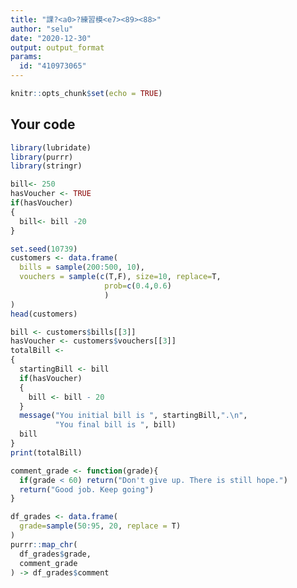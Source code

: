 ---
title: "課?<a0>?練習模<e7><89><88>"
author: "selu"
date: "2020-12-30"
output: output_format
params:
  id: "410973065"
---

```{r setup, include=FALSE}
knitr::opts_chunk$set(echo = TRUE)
```

## Your code

```{r}
library(lubridate)
library(purrr)
library(stringr)
```

```{r}
bill<- 250
hasVoucher <- TRUE
if(hasVoucher)
{
  bill<- bill -20
}
```

```{r}
set.seed(10739)
customers <- data.frame(
  bills = sample(200:500, 10),
  vouchers = sample(c(T,F), size=10, replace=T,
                     prob=c(0.4,0.6)
                     )
)
head(customers)
```
```{r}
bill <- customers$bills[[3]]
hasVoucher <- customers$vouchers[[3]]
totalBill <- 
{
  startingBill <- bill
  if(hasVoucher)
  {
    bill <- bill - 20
  }
  message("You initial bill is ", startingBill,".\n",
          "You final bill is ", bill)
  bill
}
print(totalBill)
```

```{r}
comment_grade <- function(grade){
  if(grade < 60) return("Don't give up. There is still hope.")
  return("Good job. Keep going")
}
```
```{r}
df_grades <- data.frame(
  grade=sample(50:95, 20, replace = T)
)
purrr::map_chr(
  df_grades$grade,
  comment_grade
) -> df_grades$comment
```

